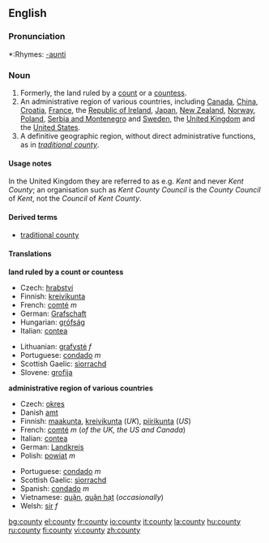 {{wikipedia}}
==English==

===Pronunciation===
*:Rhymes: [[Rhymes:English:-aʊnti|-aʊnti]]

===Noun===
{{en-noun-reg-y|count|y}}

# Formerly, the land ruled by a [[count]] or a [[countess]].
# An administrative region of various countries, including [[Canada]], [[China]], [[Croatia]], [[France]], the [[Republic of Ireland]], [[Japan]], [[New Zealand]], [[Norway]], [[Poland]], [[Serbia and Montenegro]] and [[Sweden]], the [[United Kingdom]] and the [[United States]].
# A definitive geographic region, without direct administrative functions, as in ''[[traditional county]]''.

====Usage notes====
In the United Kingdom they are referred to as e.g. ''Kent'' and never ''Kent County''; an organisation such as ''Kent County Council'' is the ''County Council'' of ''Kent'', not the ''Council'' of ''Kent County''.

====Derived terms====
*[[traditional county]]

====Translations====
'''land ruled by a count or countess'''
{{top}}
*Czech: [[hrabství]] {{n}}
*Finnish: [[kreivikunta]]
*French: [[comté]] ''m''
*German: [[Grafschaft]] {{f}}
*Hungarian: [[grófság]]
*Italian: [[contea]] {{f}}
{{mid}}
*Lithuanian: [[grafystė]] ''f''
*Portuguese: [[condado]] ''m''
*Scottish Gaelic: [[sìorrachd]] {{f}}
*Slovene: [[grofija]] {{f}}
{{bottom}}

'''administrative region of various countries'''
{{top}}
*Czech: [[okres]] {{n}}
*Danish [[amt]] {{n}}
*Finnish: [[maakunta]],  [[kreivikunta]] (''UK''), [[piirikunta]] (''US'')
*French: [[comté]] ''m'' (''of the UK, the US and Canada'')
*Italian: [[contea]] {{f}}
*German: [[Landkreis]] {{m}}
*Polish: [[powiat]] ''m''
{{mid}}
*Portuguese: [[condado]] ''m''
*Scottish Gaelic: [[sìorrachd]] {{f}}
*Spanish: [[condado]] ''m''
*Vietnamese: [[quận]], [[quận hạt]] (''occasionally'')
*Welsh: [[sir#Welsh|sir]] ''f''
{{bottom}}

[[bg:county]]
[[el:county]]
[[fr:county]]
[[io:county]]
[[it:county]]
[[la:county]]
[[hu:county]]
[[ru:county]]
[[fi:county]]
[[vi:county]]
[[zh:county]]